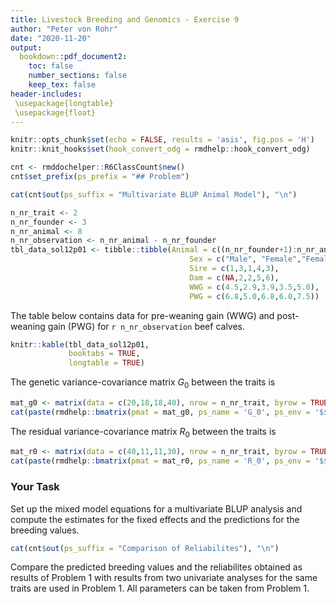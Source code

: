 ```yaml
---
title: Livestock Breeding and Genomics - Exercise 9
author: "Peter von Rohr"
date: "2020-11-20"
output:
  bookdown::pdf_document2:
    toc: false
    number_sections: false
    keep_tex: false
header-includes:
 \usepackage{longtable}
 \usepackage{float}
---
```


```r
knitr::opts_chunk$set(echo = FALSE, results = 'asis', fig.pos = 'H')
knitr::knit_hooks$set(hook_convert_odg = rmdhelp::hook_convert_odg)
```

```r
cnt <- rmddochelper::R6ClassCount$new()
cnt$set_prefix(ps_prefix = "## Problem")
```

```r
cat(cnt$out(ps_suffix = "Multivariate BLUP Animal Model"), "\n")
```

```r
n_nr_trait <- 2
n_nr_founder <- 3
n_nr_animal <- 8
n_nr_observation <- n_nr_animal - n_nr_founder
tbl_data_sol12p01 <- tibble::tibble(Animal = c((n_nr_founder+1):n_nr_animal),
                                        Sex = c("Male", "Female","Female","Male","Male"),
                                        Sire = c(1,3,1,4,3),
                                        Dam = c(NA,2,2,5,6),
                                        WWG = c(4.5,2.9,3.9,3.5,5.0),
                                        PWG = c(6.8,5.0,6.8,6.0,7.5))
```

The table below contains data for pre-weaning gain (WWG) and post-weaning gain (PWG) for `r n_nr_observation` beef calves.

```r
knitr::kable(tbl_data_sol12p01,
             booktabs = TRUE,
             longtable = TRUE)
```

The genetic variance-covariance matrix $G_0$ between the traits is 

```r
mat_g0 <- matrix(data = c(20,18,18,40), nrow = n_nr_trait, byrow = TRUE)
cat(paste(rmdhelp::bmatrix(pmat = mat_g0, ps_name = 'G_0', ps_env = '$$'), collapse = '\n'), '\n')
```

The residual variance-covariance matrix $R_0$ between the traits is

```r
mat_r0 <- matrix(data = c(40,11,11,30), nrow = n_nr_trait, byrow = TRUE)
cat(paste(rmdhelp::bmatrix(pmat = mat_r0, ps_name = 'R_0', ps_env = '$$'), collapse = '\n'), '\n')
```


### Your Task
Set up the mixed model equations for a multivariate BLUP analysis and compute the estimates for the fixed effects and the predictions for the breeding values.



```r
cat(cnt$out(ps_suffix = "Comparison of Reliabilites"), "\n")
```

Compare the predicted breeding values and the reliabilites obtained as results of Problem 1 with results from two univariate analyses for the same traits are used in Problem 1. All parameters can be taken from Problem 1.


